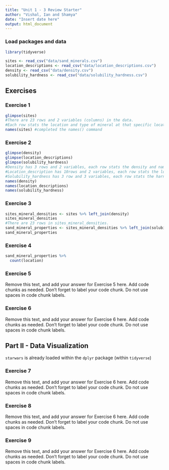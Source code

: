 ```yaml
---
title: "Unit 1 - 3 Review Starter"
author: "Vishal, Ian and Shamya"
date: "Insert date here"
output: html_document
---
```


### Load packages and data

```r
library(tidyverse) 
```

```r
sites <- read_csv("data/sand_minerals.csv")
location_descriptions <- read_csv("data/location_descriptions.csv")
density <- read_csv("data/density.csv")
solubility_hardness <- read_csv("data/solubility_hardness.csv")
```

## Exercises

### Exercise 1

```r
glimpse(sites)
#There are 23 rows and 2 variables (columns) in the data.
#Each row stats the location and type of mineral at that specific location. 
names(sites) #completed the names() command
```


### Exercise 2
```r
glimpse(density)
glimpse(location_descriptions)
glimpse(solubility_hardness)
#Density has 3 rows and 2 variables, each row stats the density and name of mineral.
#Location_description has 10rows and 2 variables, each row stats the location identifier and the description of that location.
#Solubility_hardness has 3 row and 3 variables, each row stats the harness, solubility of each mineral.
names(density)
names(location_descriptions)
names(solubility_hardness)
```

### Exercise 3

```r
sites_mineral_densities <- sites %>% left_join(density)
sites_mineral_densities
#There are 23 rows in sites_mineral_densities.
sand_mineral_properties <- sites_mineral_densities %>% left_join(solubility_hardness)
sand_mineral_properties
```

### Exercise 4
```r
sand_mineral_properties %>%
  count(location)
```


### Exercise 5

Remove this text, and add your answer for Exercise 5 here.
Add code chunks as needed.
Don't forget to label your code chunk.
Do not use spaces in code chunk labels.

### Exercise 6

Remove this text, and add your answer for Exercise 6 here.
Add code chunks as needed.
Don't forget to label your code chunk.
Do not use spaces in code chunk labels.

## Part II - Data Visualization

`starwars` is already loaded within the `dplyr` package (within `tidyverse`)

### Exercise 7

Remove this text, and add your answer for Exercise 6 here.
Add code chunks as needed.
Don't forget to label your code chunk.
Do not use spaces in code chunk labels.

### Exercise 8

Remove this text, and add your answer for Exercise 6 here.
Add code chunks as needed.
Don't forget to label your code chunk.
Do not use spaces in code chunk labels.

### Exercise 9

Remove this text, and add your answer for Exercise 6 here.
Add code chunks as needed.
Don't forget to label your code chunk.
Do not use spaces in code chunk labels.
